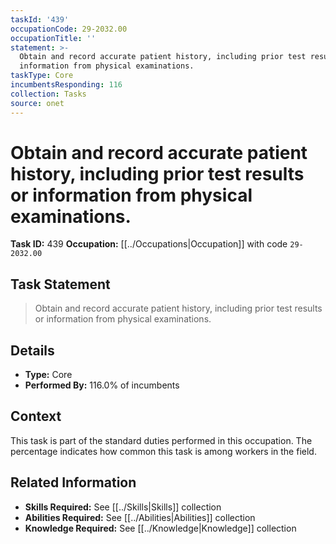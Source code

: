 ```yaml
---
taskId: '439'
occupationCode: 29-2032.00
occupationTitle: ''
statement: >-
  Obtain and record accurate patient history, including prior test results or
  information from physical examinations.
taskType: Core
incumbentsResponding: 116
collection: Tasks
source: onet
---
```

# Obtain and record accurate patient history, including prior test results or information from physical examinations.

**Task ID:** 439
**Occupation:** [[../Occupations|Occupation]] with code `29-2032.00`

## Task Statement

> Obtain and record accurate patient history, including prior test results or information from physical examinations.

## Details

- **Type:** Core
- **Performed By:** 116.0% of incumbents

## Context

This task is part of the standard duties performed in this occupation. The percentage indicates how common this task is among workers in the field.

## Related Information

- **Skills Required:** See [[../Skills|Skills]] collection
- **Abilities Required:** See [[../Abilities|Abilities]] collection
- **Knowledge Required:** See [[../Knowledge|Knowledge]] collection
